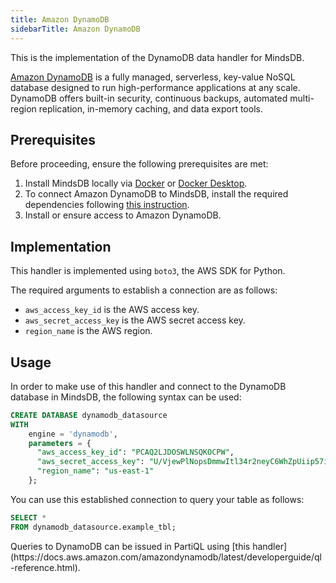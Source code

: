 ```yaml
---
title: Amazon DynamoDB
sidebarTitle: Amazon DynamoDB
---
```


This is the implementation of the DynamoDB data handler for MindsDB.

[Amazon DynamoDB](https://docs.aws.amazon.com/amazondynamodb/latest/developerguide/Introduction.html) is a fully managed, serverless, key-value NoSQL database designed to run high-performance applications at any scale. DynamoDB offers built-in security, continuous backups, automated multi-region replication, in-memory caching, and data export tools.

## Prerequisites

Before proceeding, ensure the following prerequisites are met:

1. Install MindsDB locally via [Docker](/setup/self-hosted/docker) or [Docker Desktop](/setup/self-hosted/docker-desktop).
2. To connect Amazon DynamoDB to MindsDB, install the required dependencies following [this instruction](/setup/self-hosted/docker#install-dependencies).
3. Install or ensure access to Amazon DynamoDB.

## Implementation

This handler is implemented using `boto3`, the AWS SDK for Python.

The required arguments to establish a connection are as follows:

* `aws_access_key_id` is the AWS access key.
* `aws_secret_access_key` is the AWS secret access key.
* `region_name` is the AWS region.

## Usage

In order to make use of this handler and connect to the DynamoDB database in MindsDB, the following syntax can be used:

```sql
CREATE DATABASE dynamodb_datasource
WITH
    engine = 'dynamodb',
    parameters = {
      "aws_access_key_id": "PCAQ2LJDOSWLNSQKOCPW",
      "aws_secret_access_key": "U/VjewPlNopsDmmwItl34r2neyC6WhZpUiip57i",
      "region_name": "us-east-1"
    };
```

You can use this established connection to query your table as follows:

```sql
SELECT *
FROM dynamodb_datasource.example_tbl;
```

<Tip>
Queries to DynamoDB can be issued in PartiQL using [this handler](https://docs.aws.amazon.com/amazondynamodb/latest/developerguide/ql-reference.html).
</Tip>
